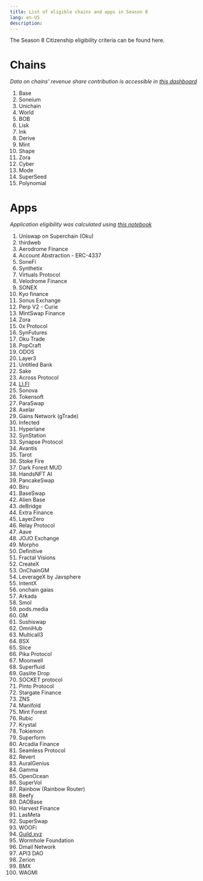 ```yaml
---
title: List of eligible chains and apps in Season 8
lang: en-US
description: 
---
```


The Season 8 Citizenship eligibility criteria can be found here.

# Chains

*Data on chains’ revenue share contribution is accessible in [this dashboard](https://docs.google.com/spreadsheets/d/1f-uIW_PzlGQ_XFAmsf9FYiUf0N9l_nePwDVrw0D5MXY/edit?gid=155717474#gid=155717474)*

1. Base
2. Soneium
3. Unichain
4. World
5. BOB
6. Lisk
7. Ink
8. Derive
9. Mint
10. Shape
11. Zora
12. Cyber
13. Mode
14. SuperSeed
15. Polynomial

# Apps

*Application eligibility was calculated using [this notebook](https://colab.research.google.com/drive/1nfPNkxubi5LRphGr_ica6rXwAGVQSq9N?usp=sharing)*

1. Uniswap on Superchain (Oku)
2. thirdweb
3. Aerodrome Finance
4. Account Abstraction - ERC-4337
5. SoneFi
6. Synthetix
7. Virtuals Protocol
8. Velodrome Finance
9. SONEX
10. Kyo finance
11. Sonus Exchange
12. Perp V2 - Curie
13. MintSwap Finance
14. Zora
15. 0x Protocol
16. SynFutures
17. Oku Trade
18. PopCraft
19. ODOS
20. Layer3
21. Untitled Bank
22. Sake
23. Across Protocol
24. [LI.FI](http://li.fi/)
25. Sonova
26. Tokensoft
27. ParaSwap
28. Axelar
29. Gains Network (gTrade)
30. Infected
31. Hyperlane
32. SynStation
33. Synapse Protocol
34. Avantis
35. Tarot
36. Stoke Fire
37. Dark Forest MUD
38. HandsNFT AI
39. PancakeSwap
40. Biru
41. BaseSwap
42. Alien Base
43. deBridge
44. Extra Finance
45. LayerZero
46. Relay Protocol
47. Aave
48. JOJO Exchange
49. Morpho
50. Definitive
51. Fractal Visions
52. CreateX
53. OnChainGM
54. LeverageX by Javsphere
55. IntentX
56. onchain gaias
57. Arkada
58. Smol
59. pods.media
60. GM
61. Sushiswap
62. OmniHub
63. Multicall3
64. BSX
65. Slice
66. Pika Protocol
67. Moonwell
68. Superfluid
69. Gaslite Drop
70. SOCKET protocol
71. Pinto Protocol
72. Stargate Finance
73. ZNS
74. Manifold
75. Mint Forest
76. Rubic
77. Krystal
78. Tokiemon
79. Superform
80. Arcadia Finance
81. Seamless Protocol
82. Revert
83. AuralGenius
84. Gamma
85. OpenOcean
86. SuperVol
87. Rainbow (Rainbow Router)
88. Beefy
89. DAOBase
90. Harvest Finance
91. LasMeta
92. SuperSwap
93. WOOFi
94. [Guild.xyz](http://guild.xyz/)
95. Wormhole Foundation
96. Dmail Network
97. API3 DAO
98. Zerion
99. BMX
100. WAGMI
